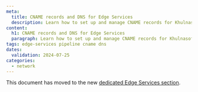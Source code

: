```yaml
---
meta:
  title: CNAME records and DNS for Edge Services
  description: Learn how to set up and manage CNAME records for Khulnasoft Edge Services pipelines. Follow our detailed guide to configure your custom domain and enhance your cloud accessibility.
content:
  h1: CNAME records and DNS for Edge Services
  paragraph: Learn how to set up and manage CNAME records for Khulnasoft Edge Services pipelines. Follow our detailed guide to configure your custom domain and enhance your cloud accessibility.
tags: edge-services pipeline cname dns
dates:
  validation: 2024-07-25
categories: 
  - network
---
```


This document has moved to the new [dedicated Edge Services section](/network/edge-services/reference-content/cname-record/).
